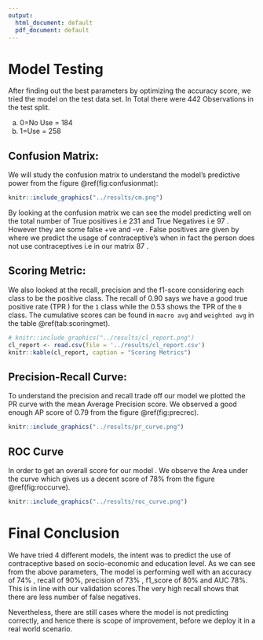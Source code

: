 ```yaml
---
output:
  html_document: default
  pdf_document: default
---
```


# Model Testing

After finding out the best parameters by optimizing the accuracy score, we tried the model on the test data set. In Total there were 442 Observations in the test split.

a)  0=No Use = 184
b)  1=Use = 258

## Confusion Matrix:

We will study the confusion matrix to understand the model's predictive power from the figure \@ref(fig:confusionmat):

```r

knitr::include_graphics("../results/cm.png")

```

By looking at the confusion matrix we can see the model predicting well on the total number of True positives i.e 231 and True Negatives i.e 97 . However they are some false +ve and -ve . False positives are given by where we predict the usage of contraceptive's when in fact the person does not use contraceptives i.e in our matrix 87 .

## Scoring Metric:

We also looked at the recall, precision and the f1-score considering each class to be the positive class. The recall of 0.90 says we have a good true positive rate (TPR ) for the `1` class while the 0.53 shows the TPR of the `0` class. The cumulative scores can be found in `macro avg` and `weighted avg` in the table \@ref(tab:scoringmet).

```r
# knitr::include_graphics("../results/cl_report.png")
cl_report <- read.csv(file = '../results/cl_report.csv')
knitr::kable(cl_report, caption = "Scoring Metrics")
```

## Precision-Recall Curve:

To understand the precision and recall trade off our model we plotted the PR curve with the mean Average Precision score. We observed a good enough AP score of 0.79 from the figure \@ref(fig:precrec).

```r
knitr::include_graphics("../results/pr_curve.png")
```

## ROC Curve

In order to get an overall score for our model . We observe the Area under the curve which gives us a decent score of 78% from the figure \@ref(fig:roccurve).

```r
knitr::include_graphics("../results/roc_curve.png")
```

# Final Conclusion

We have tried 4 different models, the intent was to predict the use of contraceptive based on socio-economic and education level. As we can see from the above parameters, The model is performing well with an accuracy of $74\%$ , recall of $90\%$, precision of $73\%$ , f1_score of $80\%$ and AUC $78\%$. This is in line with our validation scores.The very high recall shows that there are less number of false negatives.

Nevertheless, there are still cases where the model is not predicting correctly, and hence there is scope of improvement, before we deploy it in a real world scenario.
